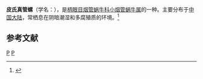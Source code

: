 {{Speciesbox
| taxon = Euphaedusa beresowskii
| binomial_authority = (Moellendorff, 1902)
}}
'''皮氏真管螺'''（学名：''{{lang|la|Euphaedusa beresowskii}}''），是[[柄眼目|柄眼目]][[烟管蜗牛科|烟管蜗牛科]][[小烟管蜗牛属|小烟管蜗牛属]]的一种。主要分布于[[中国大陆|中国大陆]]，常栖息在阴暗潮湿和多腐殖质的环境。<ref>{{cite web|url=http://shell.sinica.edu.tw/chinese/shellbase_detail.php?science_no=5906|title=国际贝库：皮氏真管螺|publisher=台湾贝类资料库|accessdate=2009-08-11|archive-date=2016-03-04|archive-url=https://web.archive.org/web/20160304114801/http://shell.sinica.edu.tw/chinese/shellbase_detail.php?science_no=5906|dead-url=no}}</ref>

== 参考文献 ==
{{reflist}}
{{taxonbar}}
[[Category:_1902年描述的动物|P]]
[[Category:小烟管蜗牛属|P]]